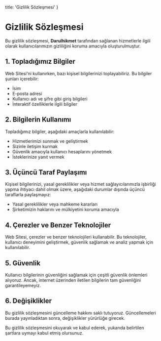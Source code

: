   title: 'Gizlilik Sözleşmesi'
}

<MDXWrapper>

# Gizlilik Sözleşmesi

Bu gizlilik sözleşmesi, **Darulhikmet** tarafından sağlanan hizmetlerle ilgili olarak kullanıcılarımızın gizliliğini koruma amacıyla oluşturulmuştur.

## 1. Topladığımız Bilgiler

Web Sitesi'ni kullanırken, bazı kişisel bilgilerinizi toplayabiliriz. Bu bilgiler şunları içerebilir:

- İsim
- E-posta adresi
- Kullanıcı adı ve şifre gibi giriş bilgileri
- İnteraktif özelliklerle ilgili bilgiler

## 2. Bilgilerin Kullanımı

Topladığımız bilgiler, aşağıdaki amaçlarla kullanılabilir:

- Hizmetlerimizi sunmak ve geliştirmek
- Sizinle iletişim kurmak
- Güvenlik amacıyla kullanıcı hesaplarını yönetmek
- İsteklerinize yanıt vermek

## 3. Üçüncü Taraf Paylaşımı

Kişisel bilgilerinizi, yasal gereklilikler veya hizmet sağlayıcılarımızla işbirliği yapma ihtiyacı dahil olmak üzere, aşağıdaki durumlar dışında üçüncü taraflarla paylaşmayız:

- Yasal gereklilikler veya mahkeme kararları
- Şirketimizin haklarını ve mülkiyetini koruma amacıyla

## 4. Çerezler ve Benzer Teknolojiler

Web Sitesi, çerezler ve benzer teknolojileri kullanabilir. Bu teknolojiler, kullanıcı deneyimini geliştirmek, güvenlik sağlamak ve analiz yapmak için kullanılabilir.

## 5. Güvenlik

Kullanıcı bilgilerinin güvenliğini sağlamak için çeşitli güvenlik önlemleri alıyoruz. Ancak, internet üzerinden iletilen bilgilerin tam güvenliğini garantileyemeyiz.

## 6. Değişiklikler

Bu gizlilik sözleşmesini güncelleme hakkını saklı tutuyoruz. Güncellemeleri burada yayınladıktan sonra, değişiklikler yürürlüğe girecek.

Bu gizlilik sözleşmesini okuyarak ve kabul ederek, yukarıda belirtilen şartlara uymayı kabul etmiş olursunuz.

</MDXWrapper>

